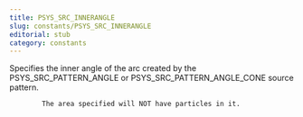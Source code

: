 ```yaml
---
title: PSYS_SRC_INNERANGLE
slug: constants/PSYS_SRC_INNERANGLE
editorial: stub
category: constants
---
```


<LSLConstant
	name="PSYS_SRC_INNERANGLE"
	type="integer"
	value="10"
/>

Specifies the inner angle of the arc created by the PSYS_SRC_PATTERN_ANGLE or PSYS_SRC_PATTERN_ANGLE_CONE source pattern.

			The area specified will NOT have particles in it.
